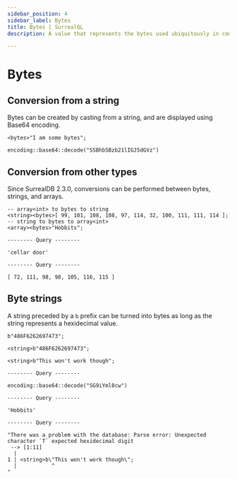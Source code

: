 ```yaml
---
sidebar_position: 4
sidebar_label: Bytes
title: Bytes | SurrealQL
description: A value that represents the bytes used ubiquitously in computer hardware.

---
```



# Bytes

## Conversion from a string

Bytes can be created by casting from a string, and are displayed using Base64 encoding.

```surql
<bytes>"I am some bytes";
```

```surql title="Output"
encoding::base64::decode("SSBhbSBzb21lIGJ5dGVz")
```

## Conversion from other types

<Since v="v2.3.0" />

Since SurrealDB 2.3.0, conversions can be performed between bytes, strings, and arrays.

```surql
-- array<int> to bytes to string
<string><bytes>[ 99, 101, 108, 108, 97, 114, 32, 100, 111, 111, 114 ];
-- string to bytes to array<int>
<array><bytes>"Hobbits";
```

```surql title="Output"
-------- Query --------

'cellar door'

-------- Query --------

[ 72, 111, 98, 98, 105, 116, 115 ]
```

## Byte strings

<Since v="v2.3.0" />

A string preceded by a `b` prefix can be turned into bytes as long as the string represents a hexidecimal value.

```surql
b"486F6262697473";

<string>b"486F6262697473";

<string>b"This won't work though";
```

```surql title="Output"
-------- Query --------

encoding::base64::decode("SG9iYml0cw")

-------- Query --------

'Hobbits'

-------- Query --------

"There was a problem with the database: Parse error: Unexpected character `T` expected hexidecimal digit
 --> [1:11]
  |
1 | <string>b\"This won't work though\";
  |           ^ 
"
```